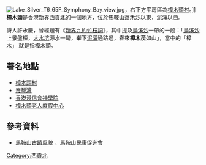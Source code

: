 [[File:Lake_Silver_T6_65F_Symphony_Bay_view.jpg|thumb]]，右下方平房區為[[樟木頭村|樟木頭村]]。]]
'''樟木頭'''是[[香港|香港]][[新界|新界]][[西貢北|西貢北]]的一個地方，位於[[馬鞍山_(香港市鎮)|馬鞍山]][[落禾沙|落禾沙]]以東，[[泥涌|泥涌]]以西。

詩人許永慶，曾經題有《[[新界九約竹枝詞|新界九約竹枝詞]]》，其中提及[[烏溪沙|烏溪沙]]一帶的一段：「[[烏溪沙|烏溪沙]]上景盤桓，[[大水坑|大水坑]]源水一彎，輋下[[泥涌|泥涌]]通路過，春來'''樟木'''茂如山」，當中的「樟木」 就是指樟木頭。

==著名地點==
*[[樟木頭村|樟木頭村]]
*[[帝琴灣|帝琴灣]]
*[[香港浸信會神學院|香港浸信會神學院]]
*[[樟木頭老人度假中心|樟木頭老人度假中心]]

==參考資料==
*[http://www.mos.hk/book_miningstory/H.htm 馬鞍山古蹟風貌] {{Wayback|url=http://www.mos.hk/book_miningstory/H.htm |date=20160305020040 }}，馬鞍山民康促進會 

{{HK-geo-stub}}

[[Category:西貢北|Category:西貢北]]